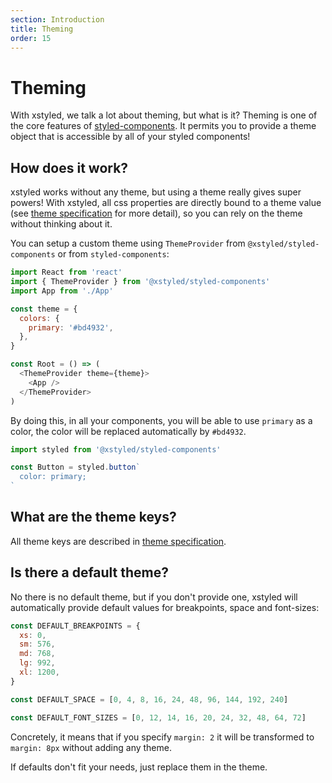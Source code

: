 ```yaml
---
section: Introduction
title: Theming
order: 15
---
```


# Theming

With xstyled, we talk a lot about theming, but what is it? Theming is one of the core features of [styled-components](https://www.styled-components.com/). It permits you to provide a theme object that is accessible by all of your styled components!

## How does it work?

xstyled works without any theme, but using a theme really gives super powers! With xstyled, all css properties are directly bound to a theme value (see [theme specification](/docs/theme-specification/) for more detail), so you can rely on the theme without thinking about it.

You can setup a custom theme using `ThemeProvider` from `@xstyled/styled-components` or from `styled-components`:

```js
import React from 'react'
import { ThemeProvider } from '@xstyled/styled-components'
import App from './App'

const theme = {
  colors: {
    primary: '#bd4932',
  },
}

const Root = () => (
  <ThemeProvider theme={theme}>
    <App />
  </ThemeProvider>
)
```

By doing this, in all your components, you will be able to use `primary` as a color, the color will be replaced automatically by `#bd4932`.

```js
import styled from '@xstyled/styled-components'

const Button = styled.button`
  color: primary;
`
```

## What are the theme keys?

All theme keys are described in [theme specification](/docs/theme-specification/).

## Is there a default theme?

No there is no default theme, but if you don't provide one, xstyled will automatically provide default values for breakpoints, space and font-sizes:

```js
const DEFAULT_BREAKPOINTS = {
  xs: 0,
  sm: 576,
  md: 768,
  lg: 992,
  xl: 1200,
}

const DEFAULT_SPACE = [0, 4, 8, 16, 24, 48, 96, 144, 192, 240]

const DEFAULT_FONT_SIZES = [0, 12, 14, 16, 20, 24, 32, 48, 64, 72]
```

Concretely, it means that if you specify `margin: 2` it will be transformed to `margin: 8px` without adding any theme.

If defaults don't fit your needs, just replace them in the theme.
